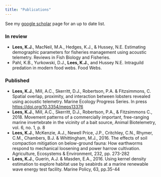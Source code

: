 ```yaml
---
title: "Publications"
---
```

See my [google scholar](https://scholar.google.co.uk/citations?user=CJeBxfUAAAAJ&hl=en) page for an up to date list.

### In review<br>
- <b>Lees, K.J.</b>, MacNeil, M.A., Hedges, K.J., & Hussey, N.E. Estimating demographic parameters for fisheries management using acoustic telemetry. Reviews in Fish Biology and Fisheries.<br>
- Pahl, K.B., Yurkowski, D.J., <b>Lees, K.J.</b>, and Hussey N.E. Intraguild predation in modern food webs. Food Webs.<br>

### Published<br>
- <b>Lees, K.J.</b>, Mill, A.C., Skerritt, D.J., Robertson, P.A. & Fitzsimmons, C. Spatial overlap, proximity, and interaction between lobsters revealed using acoustic telemetry. Marine Ecology Progress Series. In press [https://doi.org/10.3354/meps13376](https://doi.org/10.3354/meps13376)<br>
- <b>Lees, K.J.</b>, Mill, A.C., Skerritt, D.J., Robertson, P.A., & Fitzsimmons C., 2018. Movement patterns of a commercially important, free-ranging marine invertebrate in the vicinity of a bait source, Animal Biotelemetry, vol. 6, no. 1, p. 8 <br>
- <b>Lees, K.J.</b>, McKenzie, A.J., Newell Price, J.P., Critchley, C.N., Rhymer, C.M., Chambers, B.J. & Whittingham, M.J., 2016. The effects of soil compaction mitigation on below-ground fauna: How earthworms respond to mechanical loosening and power harrow cultivation. Agriculture, Ecosystems & Environment, 232, pp. 273-282 <br>
-	<b>Lees, K.J.</b>, Guerin, A.J. & Masden, E.A., 2016. Using kernel density estimation to explore habitat use by seabirds at a marine renewable wave energy test facility. Marine Policy, 63, pp.35-44<br>
